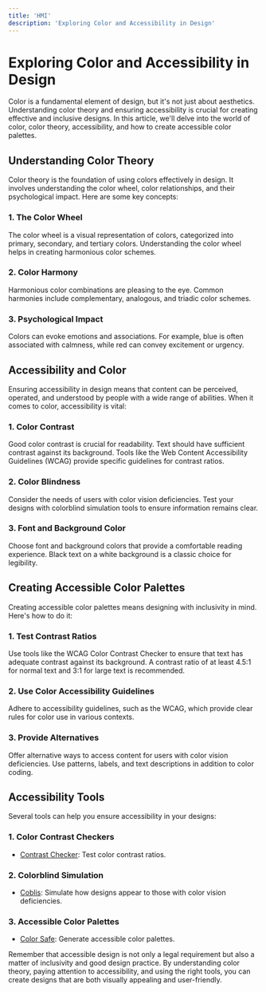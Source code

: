 ```yaml
---
title: 'HMI'
description: 'Exploring Color and Accessibility in Design'
---
```


# Exploring Color and Accessibility in Design

Color is a fundamental element of design, but it's not just about aesthetics. Understanding color theory and ensuring accessibility is crucial for creating effective and inclusive designs. In this article, we'll delve into the world of color, color theory, accessibility, and how to create accessible color palettes.

## Understanding Color Theory

Color theory is the foundation of using colors effectively in design. It involves understanding the color wheel, color relationships, and their psychological impact. Here are some key concepts:

### 1. **The Color Wheel**

The color wheel is a visual representation of colors, categorized into primary, secondary, and tertiary colors. Understanding the color wheel helps in creating harmonious color schemes.

### 2. **Color Harmony**

Harmonious color combinations are pleasing to the eye. Common harmonies include complementary, analogous, and triadic color schemes.

### 3. **Psychological Impact**

Colors can evoke emotions and associations. For example, blue is often associated with calmness, while red can convey excitement or urgency.

## Accessibility and Color

Ensuring accessibility in design means that content can be perceived, operated, and understood by people with a wide range of abilities. When it comes to color, accessibility is vital:

### 1. **Color Contrast**

Good color contrast is crucial for readability. Text should have sufficient contrast against its background. Tools like the Web Content Accessibility Guidelines (WCAG) provide specific guidelines for contrast ratios.

### 2. **Color Blindness**

Consider the needs of users with color vision deficiencies. Test your designs with colorblind simulation tools to ensure information remains clear.

### 3. **Font and Background Color**

Choose font and background colors that provide a comfortable reading experience. Black text on a white background is a classic choice for legibility.

## Creating Accessible Color Palettes

Creating accessible color palettes means designing with inclusivity in mind. Here's how to do it:

### 1. **Test Contrast Ratios**

Use tools like the WCAG Color Contrast Checker to ensure that text has adequate contrast against its background. A contrast ratio of at least 4.5:1 for normal text and 3:1 for large text is recommended.

### 2. **Use Color Accessibility Guidelines**

Adhere to accessibility guidelines, such as the WCAG, which provide clear rules for color use in various contexts.

### 3. **Provide Alternatives**

Offer alternative ways to access content for users with color vision deficiencies. Use patterns, labels, and text descriptions in addition to color coding.

## Accessibility Tools

Several tools can help you ensure accessibility in your designs:

### 1. **Color Contrast Checkers**

   - [Contrast Checker](https://webaim.org/resources/contrastchecker/): Test color contrast ratios.

### 2. **Colorblind Simulation**

   - [Coblis](https://www.color-blindness.com/coblis-color-blindness-simulator/): Simulate how designs appear to those with color vision deficiencies.

### 3. **Accessible Color Palettes**

   - [Color Safe](http://colorsafe.co/): Generate accessible color palettes.

Remember that accessible design is not only a legal requirement but also a matter of inclusivity and good design practice. By understanding color theory, paying attention to accessibility, and using the right tools, you can create designs that are both visually appealing and user-friendly.

